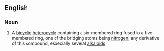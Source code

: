 ==English==

===Noun===
{{en-noun}}

# {{context|organic compound|lang=en}} A [[bicyclic]] [[heterocycle]] containing a six-membered ring fused to a five-membered ring, one of the bridging atoms being [[nitrogen]]; any derivative of this compound, especially several [[alkaloid]]s
